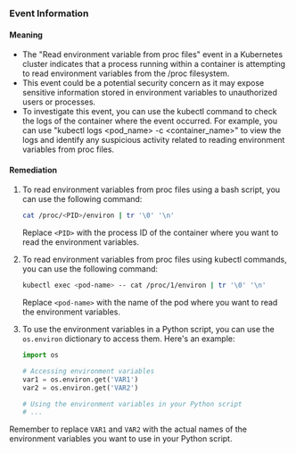 
### Event Information

#### Meaning

- The "Read environment variable from proc files" event in a Kubernetes cluster indicates that a process running within a container is attempting to read environment variables from the /proc filesystem.
- This event could be a potential security concern as it may expose sensitive information stored in environment variables to unauthorized users or processes.
- To investigate this event, you can use the kubectl command to check the logs of the container where the event occurred. For example, you can use "kubectl logs <pod_name> -c <container_name>" to view the logs and identify any suspicious activity related to reading environment variables from proc files.

#### Remediation

1. To read environment variables from proc files using a bash script, you can use the following command:
   ```bash
   cat /proc/<PID>/environ | tr '\0' '\n'
   ```
   Replace `<PID>` with the process ID of the container where you want to read the environment variables.

2. To read environment variables from proc files using kubectl commands, you can use the following command:
   ```bash
   kubectl exec <pod-name> -- cat /proc/1/environ | tr '\0' '\n'
   ```
   Replace `<pod-name>` with the name of the pod where you want to read the environment variables.

3. To use the environment variables in a Python script, you can use the `os.environ` dictionary to access them. Here's an example:
   ```python
   import os

   # Accessing environment variables
   var1 = os.environ.get('VAR1')
   var2 = os.environ.get('VAR2')

   # Using the environment variables in your Python script
   # ...
   ```

Remember to replace `VAR1` and `VAR2` with the actual names of the environment variables you want to use in your Python script.

